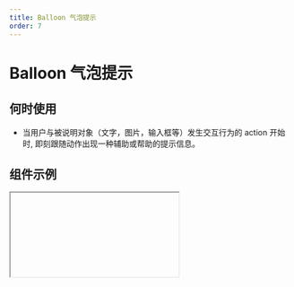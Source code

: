 ```yaml
---
title: Balloon 气泡提示
order: 7
---
```


# Balloon 气泡提示

## 何时使用

- 当用户与被说明对象（文字，图片，输入框等）发生交互行为的 action 开始时, 即刻跟随动作出现一种辅助或帮助的提示信息。

## 组件示例


<Iframe url="https://www.aliwork.com/developer/balloon-v2?isRenderNav=false" />

## 组件属性


<AttrTable
  dataSource={[
    {
      code: "TYPE",
      type: " 'balloon' | 'tooltip' ",
      default: "'balloon'",
      desc: "用于设置气泡类型，当气泡类型选择为 tooltip 时直接展示文字",
    },
    {
      code: "type",
      type: "'normal'|'primary'",
      default: "'normal'",
      desc: "用于设置气泡的样式类型",
    },
    {
      code: "content",
      type: "string",
      default: `~~~json
      {
      "zh_CN": "提示内容",
      "en_US": "content",
      "type": "i18n"
      }`,
      desc: "用于配置气泡组件显示内容",
    },
    {
      code: "triggerType",
      type: " 'hover' | 'click' | 'focus' ",
      default: "'click'",
      desc: "用于控制气泡组件的触发条件",
    },
    {
      code: "closable",
      type: "boolean",
      default: "true",
      desc: "用于控制是否显示关闭按钮",
    },
    {
      code: "defaultVisible",
      type: "boolean",
      default: "false",
      desc: "用于控制组件初始化时是否为显示状态",
    },
    {
      code: "delay",
      type: "string",
      default: "0",
      desc: "用于控制鼠标悬浮在组件上 hover 时气泡显示的延迟时间,仅触发行为为hover时生效，单位为ms",
    },
    {
      code: "align",
      type: " 't' | 'b' | 'l' | 'r' | 'tl' | 'tr' | 'bl' | 'br' | 'lt' | 'lb' | 'rt' | 'rb' ",
      default: "'b'",
      desc: "用于控制气泡弹出层的显示位置",
    },
    {
      code: "display",
      type: " 'inline-block' | 'block' ",
      default: "'inline-block'",
      desc: "用于配置触发元素所占空间",
    },
    {
      code: "overlayMaxWidth",
      type: "string",
      default: "'300px'",
      desc: "用于控制浮层最大宽度,Inltlal表示无限制",
    },
    {
      code: "balloonOverlayVisible",
      type: "boolean",
      default: "true",
      desc: "用于控制设计器中是否显示弹层,该配置项只在设计器中有效",
    },
    {
      code: "onClose",
      type: "Function() => void",
      default: "-",
      desc: "Balloon 浮层关闭时触发的事件",
    },
    {
      code: "afterClose",
      type: "Function() => void",
      default: "-",
      desc: "Balloon 浮层关闭后触发的事件, 如果有动画，则在动画结束后触发",
    },
    {
      code: "onVisibleChange",
      type: "Function() => void",
      default: "-",
      desc: "Balloon 浮层关闭后触发的事件, 如果有动画，则在动画结束后触发",
    },
   
  ]}
/>
